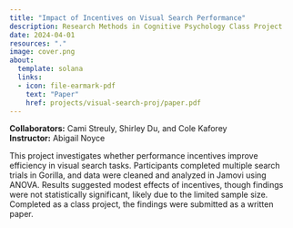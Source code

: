 ```yaml
---
title: "Impact of Incentives on Visual Search Performance"
description: Research Methods in Cognitive Psychology Class Project
date: 2024-04-01
resources: "."
image: cover.png
about: 
  template: solana
  links: 
  - icon: file-earmark-pdf
    text: "Paper"
    href: projects/visual-search-proj/paper.pdf
---
```


**Collaborators:** Cami Streuly, Shirley Du, and Cole Kaforey\
**Instructor:** Abigail Noyce

This project investigates whether performance incentives improve efficiency in visual search tasks. Participants completed multiple search trials in Gorilla, and data were cleaned and analyzed in Jamovi using ANOVA. Results suggested modest effects of incentives, though findings were not statistically significant, likely due to the limited sample size. Completed as a class project, the findings were submitted as a written paper.
